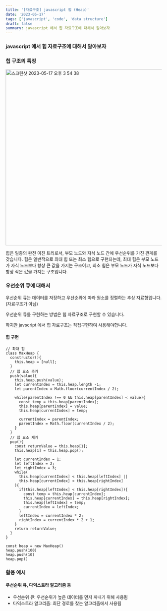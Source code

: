 ```yaml
---
title: '[자료구조] javascript 힙 (Heap)'
date: '2023-05-17'
tags: ['javascript', 'code', 'data structure']
draft: false
summary: javascript 에서 힙 자료구조에 대해서 알아보자
---
```


### javascript 에서 힙 자료구조에 대해서 알아보자

### 힙 구조의 특징

<img width="568" alt="스크린샷 2023-05-17 오후 3 54 38" src="https://github.com/youngme92/FrontEnd_Growing/assets/50010735/8aba92a6-71c6-456b-86ca-6b691371cf7a" />


힙은 일종의 완전 이진 트리로서, 부모 노드와 자식 노드 간에 우선순위를 가진 관계를 갖습니다. 힙은 일반적으로 최대 힙 또는 최소 힙으로 구현되는데, 최대 힙은 부모 노드가 자식 노드보다 항상 큰 값을 가지는 구조이고, 최소 힙은 부모 노드가 자식 노드보다 항상 작은 값을 가지는 구조입니다. 

### 우선순위 큐에 대해서

우선순위 큐는 데이터를 저장하고 우선순위에 따라 원소를 정렬하는 추상 자료형입니다. (자료구조가 아님)

우선순위 큐를 구현하는 방법은 힙 자료구조로 구현할 수 있습니다.

하지만 javscript 에서 힙 자료구조는 직접구현하여 사용해야합니다.

#### 힙 구현

```tsx
// 촤대 힙
class MaxHeap {
  constructor(){
    this.heap = [null];
  }
  // 힙 요소 추가
  push(value){
    this.heap.push(value);
    let currentIndex = this.heap.length -1;
    let parentIndex = Math.floor(currentIndex / 2);

    while(parentIndex !== 0 && this.heap[parentIndex] < value){
      const temp = this.heap[parentIndex];
      this.heap[parentIndex] = value;
      this.heap[currentIndex] = temp;

      currentIndex = parentIndex;
      parentIndex = Math.floor(currentIndex / 2);
    }
  }
  // 힙 요소 제거
  pop(){
    const returnValue = this.heap[1];
    this.heap[1] = this.heap.pop();

    let currentIndex = 1;
    let leftIndex = 2;
    let rightIndex = 3;
    while(
      this.heap[currentIndex] < this.heap[leftIndex] ||
      this.heap[currentIndex] < this.heap[rightIndex]
    ){
      if(this.heap[leftIndex] < this.heap[rightIndex]){
        const temp = this.heap[currentIndex];
        this.heap[currentIndex] = this.heap[rightIndex];
        this.heap[leftIndex] = temp;
        currentIndex = leftIndex;
      }
      leftIndex = currentIndex * 2;
      rightIndex = currentIndex * 2 + 1;
    }
    return returnValue;
  }
}

const heap = new MaxHeap()
heap.push(100)
heap.push(10)
heap.pop()
```


### 활용 예시

#### 우선순위 큐, 다익스트라 알고리즘 등
- 우선순위 큐: 우선순위가 높은 데이터를 먼저 꺼내기 위해 사용됨
- 다익스트라 알고리즘: 최단 경로를 찾는 알고리즘에서 사용됨